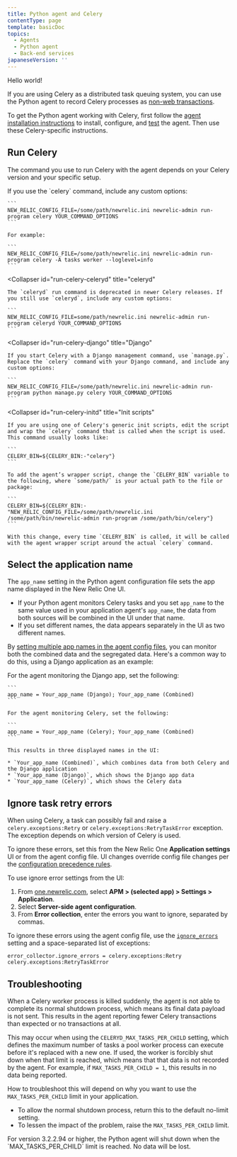 ```yaml
---
title: Python agent and Celery
contentType: page
template: basicDoc
topics:
  - Agents
  - Python agent
  - Back-end services
japaneseVersion: ''
---
```


Hello world!

If you are using Celery as a distributed task queuing system, you can use the Python agent to record Celery processes as [non-web transactions](/docs/apm/transactions/intro-transactions/monitor-background-processes-other-non-web-transactions).

To get the Python agent working with Celery, first follow the [agent installation instructions](/docs/agents/python-agent/installation-and-configuration/python-agent-installation) to install, configure, and [test](/docs/agents/python-agent/installation-and-configuration/testing-python-agent) the agent. Then use these Celery-specific instructions.

## Run Celery

The command you use to run Celery with the agent depends on your Celery version and your specific setup.

<CollapserGroup>
  <Collapser
    id="run-celery-celery"
    title="celery"
  >
    If you use the `celery` command, include any custom options:

    ```
    NEW_RELIC_CONFIG_FILE=/some/path/newrelic.ini newrelic-admin run-program celery YOUR_COMMAND_OPTIONS
    ```

    For example:

    ```
    NEW_RELIC_CONFIG_FILE=/some/path/newrelic.ini newrelic-admin run-program celery -A tasks worker --loglevel=info
    ```
  </Collapser>

  <Collapser
    id="run-celery-celeryd"
    title="celeryd"
  >
    The `celeryd` run command is deprecated in newer Celery releases. If you still use `celeryd`, include any custom options:

    ```
    NEW_RELIC_CONFIG_FILE=some/path/newrelic.ini newrelic-admin run-program celeryd YOUR_COMMAND_OPTIONS
    ```
  </Collapser>

  <Collapser
    id="run-celery-django"
    title="Django"
  >
    If you start Celery with a Django management command, use `manage.py`. Replace the `celery` command with your Django command, and include any custom options:

    ```
    NEW_RELIC_CONFIG_FILE=/some/path/newrelic.ini newrelic-admin run-program python manage.py celery YOUR_COMMAND_OPTIONS
    ```
  </Collapser>

  <Collapser
    id="run-celery-initd"
    title="Init scripts"
  >
    If you are using one of Celery's generic init scripts, edit the script and wrap the `celery` command that is called when the script is used. This command usually looks like:

    ```
    CELERY_BIN=${CELERY_BIN:-"celery"}
    ```

    To add the agent’s wrapper script, change the `CELERY_BIN` variable to the following, where `some/path/` is your actual path to the file or package:

    ```
    CELERY_BIN=${CELERY_BIN:-"NEW_RELIC_CONFIG_FILE=/some/path/newrelic.ini /some/path/bin/newrelic-admin run-program /some/path/bin/celery"}
    ```

    With this change, every time `CELERY_BIN` is called, it will be called with the agent wrapper script around the actual `celery` command.
  </Collapser>
</CollapserGroup>

## Select the application name

The `app_name` setting in the Python agent configuration file sets the app name displayed in the New Relic One UI.

* If your Python agent monitors Celery tasks and you set `app_name` to the same value used in your application agent's `app_name`, the data from both sources will be combined in the UI under that name.
* If you set different names, the data appears separately in the UI as two different names.

By [setting multiple app names in the agent config files](/docs/agents/manage-apm-agents/app-naming/use-multiple-names-app), you can monitor both the combined data and the segregated data. Here's a common way to do this, using a Django application as an example:

<CollapserGroup>
  <Collapser
    id="multiple-app-names"
    title="Using multiple application names"
  >
    For the agent monitoring the Django app, set the following:

    ```
    app_name = Your_app_name (Django); Your_app_name (Combined)
    ```

    For the agent monitoring Celery, set the following:

    ```
    app_name = Your_app_name (Celery); Your_app_name (Combined)
    ```

    This results in three displayed names in the UI:

    * `Your_app_name (Combined)`, which combines data from both Celery and the Django application
    * `Your_app_name (Django)`, which shows the Django app data
    * `Your_app_name (Celery)`, which shows the Celery data
  </Collapser>
</CollapserGroup>

## Ignore task retry errors

When using Celery, a task can possibly fail and raise a `celery.exceptions:Retry` or `celery.exceptions:RetryTaskError` exception. The exception depends on which version of Celery is used.

To ignore these errors, set this from the New Relic One **Application settings** UI or from the agent config file. UI changes override config file changes per the [configuration precedence rules](/docs/agents/python-agent/installation-configuration/python-agent-configuration#options).

To use ignore error settings from the UI:

1. From [one.newrelic.com](https://one.newrelic.com), select **APM > (selected app) > Settings > Application**.
2. Select **Server-side agent configuration**.
3. From **Error collection**, enter the errors you want to ignore, separated by commas.

To ignore these errors using the agent config file, use the [`ignore_errors`](/docs/agents/python-agent/installation-configuration/python-agent-configuration#error-ignore) setting and a space-separated list of exceptions:

```
error_collector.ignore_errors = celery.exceptions:Retry celery.exceptions:RetryTaskError
```

## Troubleshooting

When a Celery worker process is killed suddenly, the agent is not able to complete its normal shutdown process, which means its final data payload is not sent. This results in the agent reporting fewer Celery transactions than expected or no transactions at all.

This may occur when using the `CELERYD_MAX_TASKS_PER_CHILD` setting, which defines the maximum number of tasks a pool worker process can execute before it's replaced with a new one. If used, the worker is forcibly shut down when that limit is reached, which means that that data is not recorded by the agent. For example, if `MAX_TASKS_PER_CHILD = 1`, this results in no data being reported.

How to troubleshoot this will depend on why you want to use the `MAX_TASKS_PER_CHILD` limit in your application.

* To allow the normal shutdown process, return this to the default no-limit setting.
* To lessen the impact of the problem, raise the `MAX_TASKS_PER_CHILD` limit.

<Callout variant="important">
  For version 3.2.2.94 or higher, the Python agent will shut down when the `MAX_TASKS_PER_CHILD` limit is reached. No data will be lost.
</Callout>
